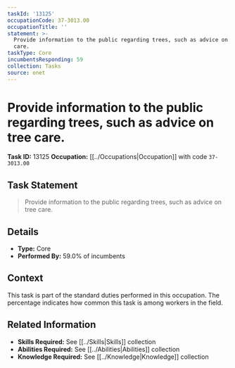 ```yaml
---
taskId: '13125'
occupationCode: 37-3013.00
occupationTitle: ''
statement: >-
  Provide information to the public regarding trees, such as advice on tree
  care.
taskType: Core
incumbentsResponding: 59
collection: Tasks
source: onet
---
```

# Provide information to the public regarding trees, such as advice on tree care.

**Task ID:** 13125
**Occupation:** [[../Occupations|Occupation]] with code `37-3013.00`

## Task Statement

> Provide information to the public regarding trees, such as advice on tree care.

## Details

- **Type:** Core
- **Performed By:** 59.0% of incumbents

## Context

This task is part of the standard duties performed in this occupation. The percentage indicates how common this task is among workers in the field.

## Related Information

- **Skills Required:** See [[../Skills|Skills]] collection
- **Abilities Required:** See [[../Abilities|Abilities]] collection
- **Knowledge Required:** See [[../Knowledge|Knowledge]] collection
